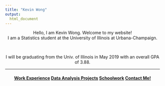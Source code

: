 ```yaml
---
title: "Kevin Wong"
output:
  html_document
---
```


<center>Hello, I am Kevin Wong. Welcome to my website!</center>

<center>I am a Statistics student at the University of Illinois at Urbana-Champaign.</center>

<br>

<center>I will be graduating from the Univ. of Illinois in May 2019 with an overall GPA of 3.88.</center>

<center></center>

<hr />

<center>
  <h4>
  <a class="swag1">[Work Experience](work.html)</a>
  <a class="swag1">[Data Analysis Projects](data.html)</a>
  <a class="swag1">[Schoolwork](schoolwork.html)</a>
  <a class="swag1">[Contact Me!](contact.html)</a>
  </h4>
</center>



